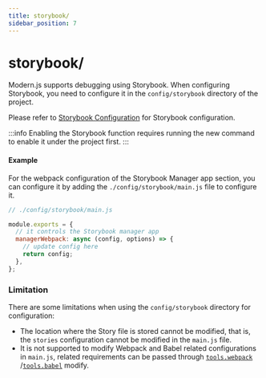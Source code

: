 ```yaml
---
title: storybook/
sidebar_position: 7
---
```


# storybook/

Modern.js supports debugging using Storybook. When configuring Storybook, you need to configure it in the `config/storybook` directory of the project.

Please refer to [Storybook Configuration](https://storybook.js.org/docs/react/configure/overview) for Storybook configuration.

:::info
Enabling the Storybook function requires running the new command to enable it under the project first.
:::

#### Example

For the webpack configuration of the Storybook Manager app section, you can configure it by adding the `./config/storybook/main.js` file to configure it.

```js
// ./config/storybook/main.js

module.exports = {
  // it controls the Storybook manager app
  managerWebpack: async (config, options) => {
    // update config here
    return config;
  },
};
```

### Limitation

There are some limitations when using the `config/storybook` directory for configuration:

- The location where the Story file is stored cannot be modified, that is, the `stories` configuration cannot be modified in the `main.js` file.
- It is not supported to modify Webpack and Babel related configurations in `main.js`, related requirements can be passed through [`tools.webpack`](/configure/app/tools/webpack.html) /[`tools.babel`](/configure/app/tools/babel.html) modify.
